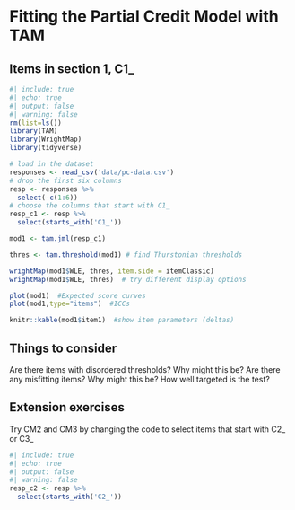 # Fitting the Partial Credit Model with TAM
## Items in section 1, C1_
```r
#| include: true
#| echo: true
#| output: false
#| warning: false
rm(list=ls())
library(TAM)
library(WrightMap)
library(tidyverse)

# load in the dataset
responses <- read_csv('data/pc-data.csv')
# drop the first six columns
resp <- responses %>% 
  select(-c(1:6))
# choose the columns that start with C1_
resp_c1 <- resp %>% 
  select(starts_with('C1_'))

mod1 <- tam.jml(resp_c1)

thres <- tam.threshold(mod1) # find Thurstonian thresholds

wrightMap(mod1$WLE, thres, item.side = itemClassic)
wrightMap(mod1$WLE, thres)  # try different display options

plot(mod1)  #Expected score curves
plot(mod1,type="items")  #ICCs

knitr::kable(mod1$item1)  #show item parameters (deltas)
```

## Things to consider
Are there items with disordered thresholds? Why might this be?
Are there any misfitting items? Why might this be?
How well targeted is the test?

## Extension exercises
Try CM2 and CM3 by changing the code to select items that start with C2_ or C3_

```r
#| include: true
#| echo: true
#| output: false
#| warning: false
resp_c2 <- resp %>% 
  select(starts_with('C2_'))
```

